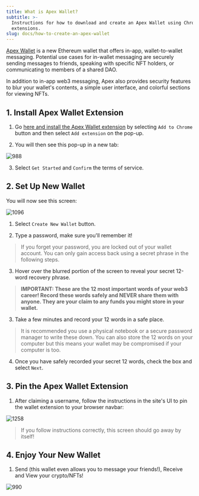 ```yaml
---
title: What is Apex Wallet?
subtitle: >-
  Instructions for how to download and create an Apex Wallet using Chrome
  extensions.
slug: docs/how-to-create-an-apex-wallet
---
```



[Apex Wallet](https://apexwallet.xyz/) is a new Ethereum wallet that offers in-app, wallet-to-wallet messaging. Potential use cases for in-wallet messaging are securely sending messages to friends, speaking with specific NFT holders, or communicating to members of a shared DAO.

In addition to in-app web3 messaging, Apex also provides security features to blur your wallet's contents, a simple user interface, and colorful sections for viewing NFTs.

## 1. Install Apex Wallet Extension

1. Go [here and install the Apex Wallet extension](https://chrome.google.com/webstore/detail/apex-wallet/oppceojapmdmhpnmjpballbbdclocdhj) by selecting `Add to Chrome` button and then select `Add extension` on the pop-up.

2. You will then see this pop-up in a new tab:

![988](/images/653d22f-Screen_Shot_2022-11-28_at_1.54.53_PM.png "Screen Shot 2022-11-28 at 1.54.53 PM.png")

3. Select `Get Started` and `Confirm` the terms of service.

## 2. Set Up New Wallet

You will now see this screen:

![1096](/images/f53c399-Screen_Shot_2022-11-28_at_1.55.16_PM.png "Screen Shot 2022-11-28 at 1.55.16 PM.png")

1. Select `Create New Wallet` button.

2. Type a password, make sure you'll remember it!

> If you forget your password, you are locked out of your wallet account. You can only gain access back using a secret phrase in the following steps.

3. Hover over the blurred portion of the screen to reveal your secret 12-word recovery phrase.

> **IMPORTANT: These are the 12 most important words of your web3 career! Record these words safely and NEVER share them with anyone. They are your claim to any funds you might store in your wallet.**

3. Take a few minutes and record your 12 words in a safe place.

> It is recommended you use a physical notebook or a secure password manager to write these down. You can also store the 12 words on your computer but this means your wallet may be compromised if your computer is too.

4. Once you have safely recorded your secret 12 words, check the box and select `Next`.

## 3. Pin the Apex Wallet Extension

1. After claiming a username, follow the instructions in the site's UI to pin the wallet extension to your browser navbar:

![1258](/images/76542e7-Screen_Shot_2022-11-28_at_3.05.00_PM.png "Screen Shot 2022-11-28 at 3.05.00 PM.png")

> If you follow instructions correctly, this screen should go away by itself!

## 4. Enjoy Your New Wallet

1. Send (this wallet even allows you to message your friends!), Receive and View your crypto/NFTs!

![990](/images/f6bd8d0-Screen_Shot_2022-11-28_at_1.56.30_PM.png "Screen Shot 2022-11-28 at 1.56.30 PM.png")
